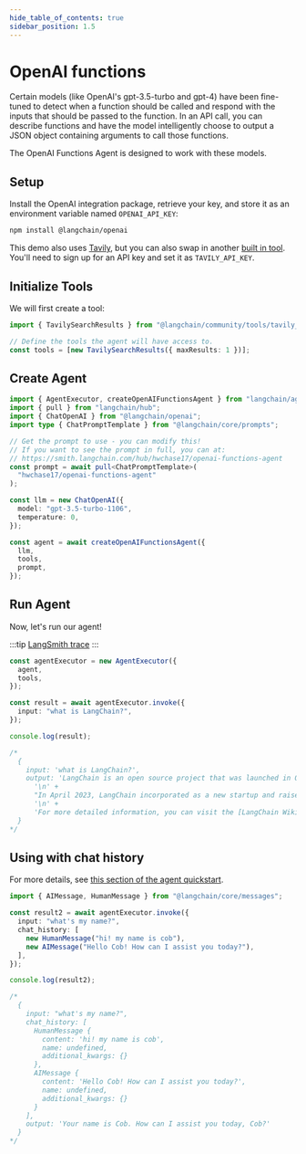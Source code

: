 ```yaml
---
hide_table_of_contents: true
sidebar_position: 1.5
---
```


# OpenAI functions

Certain models (like OpenAI's gpt-3.5-turbo and gpt-4) have been fine-tuned to detect when a function should be called and respond with the inputs that should be passed to the function.
In an API call, you can describe functions and have the model intelligently choose to output a JSON object containing arguments to call those functions.

The OpenAI Functions Agent is designed to work with these models.

## Setup

Install the OpenAI integration package, retrieve your key, and store it as an environment variable named `OPENAI_API_KEY`:


<IntegrationInstallTooltip></IntegrationInstallTooltip>

```bash npm2yarn
npm install @langchain/openai
```

This demo also uses [Tavily](https://app.tavily.com), but you can also swap in another [built in tool](/docs/integrations/platforms).
You'll need to sign up for an API key and set it as `TAVILY_API_KEY`.

## Initialize Tools

We will first create a tool:

```typescript
import { TavilySearchResults } from "@langchain/community/tools/tavily_search";

// Define the tools the agent will have access to.
const tools = [new TavilySearchResults({ maxResults: 1 })];
```

## Create Agent

```typescript
import { AgentExecutor, createOpenAIFunctionsAgent } from "langchain/agents";
import { pull } from "langchain/hub";
import { ChatOpenAI } from "@langchain/openai";
import type { ChatPromptTemplate } from "@langchain/core/prompts";

// Get the prompt to use - you can modify this!
// If you want to see the prompt in full, you can at:
// https://smith.langchain.com/hub/hwchase17/openai-functions-agent
const prompt = await pull<ChatPromptTemplate>(
  "hwchase17/openai-functions-agent"
);

const llm = new ChatOpenAI({
  model: "gpt-3.5-turbo-1106",
  temperature: 0,
});

const agent = await createOpenAIFunctionsAgent({
  llm,
  tools,
  prompt,
});
```

## Run Agent

Now, let's run our agent!

:::tip
[LangSmith trace](https://smith.langchain.com/public/28e915bc-a200-48b8-81a4-4b0f1739524b/r)
:::

```typescript
const agentExecutor = new AgentExecutor({
  agent,
  tools,
});

const result = await agentExecutor.invoke({
  input: "what is LangChain?",
});

console.log(result);

/*
  {
    input: 'what is LangChain?',
    output: 'LangChain is an open source project that was launched in October 2022 by Harrison Chase, while working at machine learning startup Robust Intelligence. It is a deployment tool designed to facilitate the transition from LCEL (LangChain Expression Language) prototypes to production-ready applications. LangChain has integrations with systems including Amazon, Google, and Microsoft Azure cloud storage, API wrappers for news, movie information, and weather, Bash for summarization, syntax and semantics checking, and execution of shell scripts, multiple web scraping subsystems and templates, few-shot learning prompt generation support, and more.\n' +
      '\n' +
      "In April 2023, LangChain incorporated as a new startup and raised over $20 million in funding at a valuation of at least $200 million from venture firm Sequoia Capital, a week after announcing a $10 million seed investment from Benchmark. The project quickly garnered popularity, with improvements from hundreds of contributors on GitHub, trending discussions on Twitter, lively activity on the project's Discord server, many YouTube tutorials, and meetups in San Francisco and London.\n" +
      '\n' +
      'For more detailed information, you can visit the [LangChain Wikipedia page](https://en.wikipedia.org/wiki/LangChain).'
  }
*/
```

## Using with chat history

For more details, see [this section of the agent quickstart](/docs/modules/agents/quick_start#adding-in-memory).

```ts
import { AIMessage, HumanMessage } from "@langchain/core/messages";

const result2 = await agentExecutor.invoke({
  input: "what's my name?",
  chat_history: [
    new HumanMessage("hi! my name is cob"),
    new AIMessage("Hello Cob! How can I assist you today?"),
  ],
});

console.log(result2);

/*
  {
    input: "what's my name?",
    chat_history: [
      HumanMessage {
        content: 'hi! my name is cob',
        name: undefined,
        additional_kwargs: {}
      },
      AIMessage {
        content: 'Hello Cob! How can I assist you today?',
        name: undefined,
        additional_kwargs: {}
      }
    ],
    output: 'Your name is Cob. How can I assist you today, Cob?'
  }
*/
```
